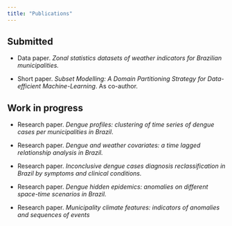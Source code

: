```yaml
---
title: "Publications"
---
```


## Submitted

-   Data paper. *Zonal statistics datasets of weather indicators for Brazilian municipalities.*

-   Short paper. *Subset Modelling: A Domain Partitioning Strategy for Data-efficient Machine-Learning*. As co-author.

## Work in progress

-   Research paper. *Dengue profiles: clustering of time series of dengue cases per municipalities in Brazil*.

-   Research paper. *Dengue and weather covariates: a time lagged relationship analysis in Brazil.*

-   Research paper. *Inconclusive dengue cases diagnosis reclassification in Brazil by symptoms and clinical conditions.*

-   Research paper. *Dengue hidden epidemics: anomalies on different space-time scenarios in Brazil.*

-   Research paper. *Municipality climate features: indicators of anomalies and sequences of events*
